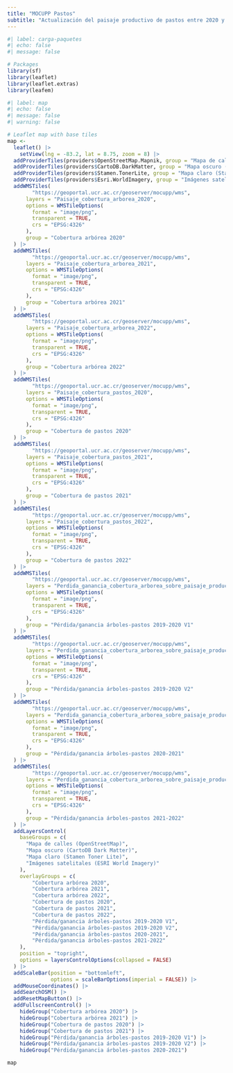```yaml
---
title: "MOCUPP Pastos"
subtitle: "Actualización del paisaje productivo de pastos entre 2020 y 2022 en la región Brunca de Costa Rica"
---
```


```r
#| label: carga-paquetes
#| echo: false
#| message: false

# Packages
library(sf)
library(leaflet)
library(leaflet.extras)
library(leafem)
```

```r
#| label: map
#| echo: false
#| message: false
#| warning: false

# Leaflet map with base tiles
map <- 
  leaflet() |>
	setView(lng = -83.2, lat = 8.75, zoom = 8) |>
  addProviderTiles(providers$OpenStreetMap.Mapnik, group = "Mapa de calles (OpenStreetMap)") |>
  addProviderTiles(providers$CartoDB.DarkMatter, group = "Mapa oscuro (CartoDB Dark Matter)") |>
  addProviderTiles(providers$Stamen.TonerLite, group = "Mapa claro (Stamen Toner Lite)") |>   
  addProviderTiles(providers$Esri.WorldImagery, group = "Imágenes satelitales (ESRI World Imagery)") |>
  addWMSTiles(
		"https://geoportal.ucr.ac.cr/geoserver/mocupp/wms",
	  layers = "Paisaje_cobertura_arborea_2020",
	  options = WMSTileOptions(
	    format = "image/png",
	    transparent = TRUE,
	    crs = "EPSG:4326"
	  ),
	  group = "Cobertura arbórea 2020"
  ) |>
  addWMSTiles(
		"https://geoportal.ucr.ac.cr/geoserver/mocupp/wms",
	  layers = "Paisaje_cobertura_arborea_2021",
	  options = WMSTileOptions(
	    format = "image/png",
	    transparent = TRUE,
	    crs = "EPSG:4326"
	  ),
	  group = "Cobertura arbórea 2021"
  ) |>
  addWMSTiles(
		"https://geoportal.ucr.ac.cr/geoserver/mocupp/wms",
	  layers = "Paisaje_cobertura_arborea_2022",
	  options = WMSTileOptions(
	    format = "image/png",
	    transparent = TRUE,
	    crs = "EPSG:4326"
	  ),
	  group = "Cobertura arbórea 2022"
  ) |>
  addWMSTiles(
		"https://geoportal.ucr.ac.cr/geoserver/mocupp/wms",
	  layers = "Paisaje_cobertura_pastos_2020",
	  options = WMSTileOptions(
	    format = "image/png",
	    transparent = TRUE,
	    crs = "EPSG:4326"
	  ),
	  group = "Cobertura de pastos 2020"
  ) |>
  addWMSTiles(
		"https://geoportal.ucr.ac.cr/geoserver/mocupp/wms",
	  layers = "Paisaje_cobertura_pastos_2021",
	  options = WMSTileOptions(
	    format = "image/png",
	    transparent = TRUE,
	    crs = "EPSG:4326"
	  ),
	  group = "Cobertura de pastos 2021"
  ) |>
  addWMSTiles(
		"https://geoportal.ucr.ac.cr/geoserver/mocupp/wms",
	  layers = "Paisaje_cobertura_pastos_2022",
	  options = WMSTileOptions(
	    format = "image/png",
	    transparent = TRUE,
	    crs = "EPSG:4326"
	  ),
	  group = "Cobertura de pastos 2022"
  ) |>
  addWMSTiles(
		"https://geoportal.ucr.ac.cr/geoserver/mocupp/wms",
	  layers = "Perdida_ganancia_cobertura_arborea_sobre_paisaje_productivo_de_pastos_2019-2020_V1",
	  options = WMSTileOptions(
	    format = "image/png",
	    transparent = TRUE,
	    crs = "EPSG:4326"
	  ),
	  group = "Pérdida/ganancia árboles-pastos 2019-2020 V1"
  ) |>
  addWMSTiles(
		"https://geoportal.ucr.ac.cr/geoserver/mocupp/wms",
	  layers = "Perdida_ganancia_cobertura_arborea_sobre_paisaje_productivo_de_pastos_2019-2020_V2",
	  options = WMSTileOptions(
	    format = "image/png",
	    transparent = TRUE,
	    crs = "EPSG:4326"
	  ),
	  group = "Pérdida/ganancia árboles-pastos 2019-2020 V2"
  ) |>
  addWMSTiles(
		"https://geoportal.ucr.ac.cr/geoserver/mocupp/wms",
	  layers = "Perdida_ganancia_cobertura_arborea_sobre_paisaje_productivo_de_pastos_2020-2021",
	  options = WMSTileOptions(
	    format = "image/png",
	    transparent = TRUE,
	    crs = "EPSG:4326"
	  ),
	  group = "Pérdida/ganancia árboles-pastos 2020-2021"
  ) |>
  addWMSTiles(
		"https://geoportal.ucr.ac.cr/geoserver/mocupp/wms",
	  layers = "Perdida_ganancia_cobertura_arborea_sobre_paisaje_productivo_de_pastos_2021-2022",
	  options = WMSTileOptions(
	    format = "image/png",
	    transparent = TRUE,
	    crs = "EPSG:4326"
	  ),
	  group = "Pérdida/ganancia árboles-pastos 2021-2022"
  ) |>	
  addLayersControl(
    baseGroups = c(
      "Mapa de calles (OpenStreetMap)",
      "Mapa oscuro (CartoDB Dark Matter)",
      "Mapa claro (Stamen Toner Lite)",
      "Imágenes satelitales (ESRI World Imagery)"
    ),
    overlayGroups = c(
    	"Cobertura arbórea 2020",
    	"Cobertura arbórea 2021",
    	"Cobertura arbórea 2022",
    	"Cobertura de pastos 2020",
    	"Cobertura de pastos 2021",
    	"Cobertura de pastos 2022",
    	"Pérdida/ganancia árboles-pastos 2019-2020 V1",
    	"Pérdida/ganancia árboles-pastos 2019-2020 V2",
    	"Pérdida/ganancia árboles-pastos 2020-2021",
    	"Pérdida/ganancia árboles-pastos 2021-2022"
    ),
    position = "topright",
    options = layersControlOptions(collapsed = FALSE)
  ) |> 	
  addScaleBar(position = "bottomleft",
              options = scaleBarOptions(imperial = FALSE)) |>
  addMouseCoordinates() |>
  addSearchOSM() |>
  addResetMapButton() |>
  addFullscreenControl() |>
	hideGroup("Cobertura arbórea 2020") |>
	hideGroup("Cobertura arbórea 2021") |>
	hideGroup("Cobertura de pastos 2020") |>
	hideGroup("Cobertura de pastos 2021") |>
	hideGroup("Pérdida/ganancia árboles-pastos 2019-2020 V1") |>
	hideGroup("Pérdida/ganancia árboles-pastos 2019-2020 V2") |>
	hideGroup("Pérdida/ganancia árboles-pastos 2020-2021")

map
```
